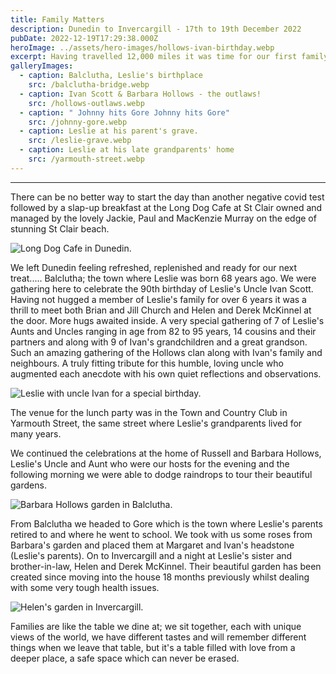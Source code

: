 ```yaml
---
title: Family Matters
description: Dunedin to Invercargill - 17th to 19th December 2022
pubDate: 2022-12-19T17:29:38.000Z
heroImage: ../assets/hero-images/hollows-ivan-birthday.webp
excerpt: Having travelled 12,000 miles it was time for our first family reunion.
galleryImages:
  - caption: Balclutha, Leslie's birthplace
    src: /balclutha-bridge.webp
  - caption: Ivan Scott & Barbara Hollows - the outlaws!
    src: /hollows-outlaws.webp
  - caption: " Johnny hits Gore Johnny hits Gore"
    src: /johnny-gore.webp
  - caption: Leslie at his parent's grave.
    src: /leslie-grave.webp
  - caption: Leslie at his late grandparents' home
    src: /yarmouth-street.webp
---
```


***

There can be no better way to start the day than another negative covid test followed by a slap-up breakfast at the Long Dog Cafe at St Clair owned and managed by the lovely Jackie, Paul and MacKenzie Murray on the edge of stunning St Clair beach.

![Long Dog Cafe in Dunedin.](/long-dog-cafe.webp)

We left Dunedin feeling refreshed, replenished and ready for our next treat..... Balclutha; the town where Leslie was born 68 years ago. We were gathering here to celebrate the 90th birthday of Leslie's Uncle Ivan Scott. Having not hugged a member of Leslie's family for over 6 years it was a thrill to meet both Brian and Jill Church and Helen and Derek McKinnel at the door. More hugs awaited inside. A very special gathering of 7 of Leslie's Aunts and Uncles ranging in age from 82 to 95 years, 14 cousins and their partners and along with 9 of Ivan's grandchildren and a great grandson. Such an amazing gathering of the Hollows clan along with Ivan's family and neighbours. A truly fitting tribute for this humble, loving uncle who augmented each anecdote with his own quiet reflections and observations.

![Leslie with uncle Ivan for a special birthday.](/ivan-leslie.webp)

The venue for the lunch party was in the Town and Country Club in Yarmouth Street, the same street where Leslie's grandparents lived for many years.

We continued the celebrations at the home of Russell and Barbara Hollows, Leslie's Uncle and Aunt who were our hosts for the evening and the following morning we were able to dodge raindrops to tour their beautiful gardens.

![Barbara Hollows garden in Balclutha.](/barbara-garden.webp)

From Balclutha we headed to Gore which is the town where Leslie's parents retired to and where he went to school. We took with us some roses from Barbara's garden and placed them at Margaret and Ivan's headstone (Leslie's parents). On to Invercargill and a night at Leslie's sister and brother-in-law, Helen and Derek McKinnel. Their beautiful garden has been created since moving into the house 18 months previously whilst dealing with some very tough health issues.

![Helen's garden in Invercargill.](/helen-garden.webp)

Families are like the table we dine at; we sit together, each with unique views of the world, we have different tastes and will remember different things when we leave that table, but it's a table filled with love from a deeper place, a safe space which can never be erased.

